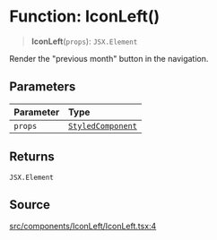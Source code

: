 # Function: IconLeft()

> **IconLeft**(`props`): `JSX.Element`

Render the "previous month" button in the navigation.

## Parameters

| Parameter | Type |
| :------ | :------ |
| `props` | [`StyledComponent`](/api/latest/type-aliases/StyledComponent.mdx) |

## Returns

`JSX.Element`

## Source

[src/components/IconLeft/IconLeft.tsx:4](https://github.com/gpbl/react-day-picker/blob/86f49ff11/src/components/IconLeft/IconLeft.tsx#L4)
